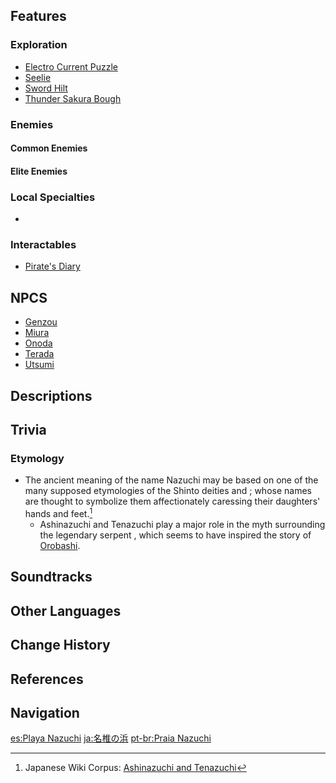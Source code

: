 {{Location Infobox
|image        = Nazuchi Beach.png
|type         = Subarea
|region       = Inazuma
|area         = Yashiori Island
}}
{{Location Intro|{{Lang|'''Nazuchi Beach'''|ja=名椎の浜|ja_rm=Nadzuchi no Hama}}|description=<p>A beach connecting [[Kannazuka]] and [[Yashiori Island]], Nazuchi Beach has been ravaged by war for almost a thousand years. In recent years, it has been a place of interest for both the [[Tenryou Commission]] and [[Watatsumi Army]], with weapons scattered all over the place. Both ground and naval engagements have taken place here, and third-party affiliates such as criminals have made the area a prime spot for looting what remains on the battlefield.</p>}}

==Features==
===Exploration===
*[[Electro Current Puzzle]]
*[[Seelie]]
*[[Put Them To Rest|Sword Hilt]]
*[[Thunder Sakura Bough]]

===Enemies===
====Common Enemies====
{{Column|2| {{Enemy List|Hilichurl;Hilichurl Berserker;Pyro Hilichurl Shooter;Electro Hilichurl Shooter;Electro Hilichurl Grenadier;Hydro Slime;Large Hydro Slime;Electro Whopperflower;Nobushi: Jintouban;Nobushi: Kikouban;Kairagi: Dancing Thunder;Kairagi: Fiery Might}}
}}

====Elite Enemies====
{{Enemy List|Mirror Maiden;Crackling Axe Mitachurl}}

===Local Specialties===
*{{Item|Dendrobium|30}}

===Interactables===
*[[Pirate's Diary]]

==NPCS==
*[[Genzou]]
*[[Miura]]
*[[Onoda]]
*[[Terada]]
*[[Utsumi]]

==Descriptions==
{{Description|In the old language of Inazuma, "Nazuchi" means "to be caressed by the loving hands of the divine."<br />However, this shallow shoal has seen far too many battles and slaughters during its time.|[[Expedition]] description}}
{{Description|In the ancient language of the Inazuma ancestors, "Nazuchi" means "to be tenderly caressed by the hands of the gods." Ironically, Nazuchi Beach has been ravaged by war since a thousand years ago and has become a place for scavengers and pirates, with few inhabitants.|Viewpoint, [[Tidal Flat Amidst the Flames of War]]}}
{{Description|Located between Yashiori Island and Kannazuka, Nazuchi Beach is a place ravaged by war. On the shallow coast, apart from [[Violet Ibis]] looking for a place to rest, there are torn flags and broken arrows of prior battles, as well as broken masts and shattered decks of shipwrecks.<br />As a result of the war, pirates and ronin infest the place searching for loot. Even the rare [[Dendrobium]] blooms in this place...|[https://genshin.hoyoverse.com/en/map Exploration], Genshin Impact Official Site}}

==Trivia==
===Etymology===
* The ancient meaning of the name Nazuchi may be based on one of the many supposed etymologies of the Shinto deities {{Lang|{{w|Ōyamatsumi#Genealogy|Ashinazuchi}}|ja={{rubi|足|あし|名|な|椎|づち}}|ja_rm=Ashi-nadzuchi|ja_tl=Foot-Caressing Spirit}} and {{Lang|{{w|Ōyamatsumi#Genealogy|Tenazuchi}}|ja={{rubi|手|て|名|な|椎|づち}}|ja_rm=Te-nadzuchi|ja_tl=Hand-Caressing Spirit}}; whose names are thought to symbolize them affectionately caressing their daughters' hands and feet.<ref name="nadzuchi">Japanese Wiki Corpus: [https://www.japanese-wiki-corpus.org/Shinto/Ashinazuchi%20and%20Tenazuchi.html Ashinazuchi and Tenazuchi]</ref>
** Ashinazuchi and Tenazuchi play a major role in the myth surrounding the legendary serpent {{w|Yamata no Orochi}}, which seems to have inspired the story of [[Orobashi]].

==Soundtracks==
{{Soundtracks by Category Table|Nazuchi Beach Soundtracks|header=Nazuchi Beach}}

==Other Languages==
{{Other Languages
|en      = Nazuchi Beach
|zhs     = 名椎滩
|zhs_rm  = Míngzhuī-tān{{Sino|zh|ja}}<ref name="CN voice">{{Ref/Quest|In the Name of the Resistance|note=Chinese Voice-Over}}</ref>
|zht     = 名椎灘
|zht_rm  = Míngzhuī-tān{{Sino|zh|ja}}<ref name="CN voice" />
|zh_tl   = Caressing Spirit Beach
|ja      = {{Rubi|名|な|椎|づち}}の{{Rubi|浜|はま}}
|ja_rm   = Nadzuchi no Hama<ref>[[Map]], Label: Nazuchi Beach (Japanese)</ref>
|ja_tl   = Caressing Spirit Beach<ref name="nadzuchi" />
|ko      = 나즈치 {{tt|해안|海岸}}
|ko_rm   = Najeuchi Hae'an
|ko_tl   = Nazuchi Coast
|es      = Playa Nazuchi
|es_tl   = Nazuchi Beach
|fr      = Plage de Nazuchi
|fr_tl   = Nazuchi Beach
|ru      = Побережье Надзути
|ru_tl   = Nazuchi Coast
|th      = Nazuchi Beach
|vi      = {{tt|Bờ|坡}} Nazuchi
|vi_tl   = Nazuchi Shore
|de      = Nazuchi-Strand
|de_tl   = Nazuchi Beach
|id      = Nazuchi Beach
|pt      = Praia Nazuchi
|pt_tl   = Nazuchi Beach
|tr      = Nazuchi Sahili
|tr_tl   = 
|it      = Spiaggia di Nazuchi
|it_tl   = Nazuchi Beach
}}

==Change History==
{{Change History|2.0}}

==References==
{{Reflist}}

==Navigation==
{{Area Navbox|Inazuma}}

[[es:Playa Nazuchi]]
[[ja:名椎の浜]]
[[pt-br:Praia Nazuchi]]